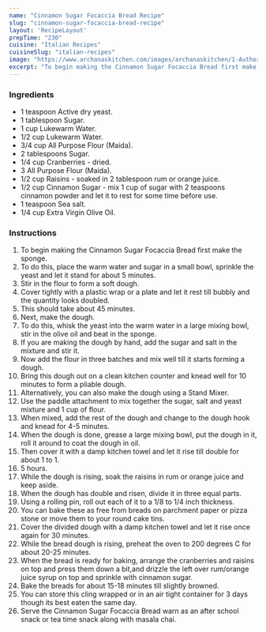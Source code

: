 ---
name: "Cinnamon Sugar Focaccia Bread Recipe"
slug: "cinnamon-sugar-focaccia-bread-recipe"
layout: 'RecipeLayout'
prepTime: "230"
cuisine: "Italian Recipes"
cuisineSlug: "italian-recipes"
image: "https://www.archanaskitchen.com/images/archanaskitchen/1-Author/Monika_Manchanda/Cinnamon_Sugar_Focaccia.jpg"
excerpt: "To begin making the Cinnamon Sugar Focaccia Bread first make the sponge"
---

### Ingredients

- 1 teaspoon Active dry yeast.
- 1 tablespoon Sugar.
- 1 cup Lukewarm Water.
- 1/2 cup Lukewarm Water.
- 3/4 cup All Purpose Flour (Maida).
- 2 tablespoons Sugar.
- 1/4 cup Cranberries - dried.
- 3 All Purpose Flour (Maida).
- 1/2 cup Raisins - soaked in 2 tablespoon rum or orange juice.
- 1/2 cup Cinnamon Sugar - mix 1 cup of sugar with 2 teaspoons cinnamon powder and let it to rest for some time before use.
- 1 teaspoon Sea salt.
- 1/4 cup Extra Virgin Olive Oil.

### Instructions

1. To begin making the Cinnamon Sugar Focaccia Bread first make the sponge.
1. To do this, place the warm water and sugar in a small bowl, sprinkle the yeast and let it stand for about 5 minutes.
1. Stir in the flour to form a soft dough.
1. Cover tightly with a plastic wrap or a plate and let it rest till bubbly and the quantity looks doubled.
1. This should take about 45 minutes.
1. Next, make the dough.
1. To do this, whisk the yeast into the warm water in a large mixing bowl, stir in the olive oil and beat in the sponge.
1. If you are making the dough by hand, add the sugar and salt in the mixture and stir it.
1. Now add the flour in three batches and mix well till it starts forming a dough.
1. Bring this dough out on a clean kitchen counter and knead well for 10 minutes to form a pliable dough.
1. Alternatively, you can also make the dough using a Stand Mixer.
1. Use the paddle attachment to mix together the sugar, salt and yeast mixture and 1 cup of flour.
1. When mixed, add the rest of the dough and change to the dough hook and knead for 4-5 minutes.
1. When the dough is done, grease a large mixing bowl, put the dough in it, roll it around to coat the dough in oil.
1. Then cover it with a damp kitchen towel and let it rise till double for about 1 to 1.
1. 5 hours.
1. While the dough is rising, soak the raisins in rum or orange juice and keep aside.
1. When the dough has double and risen, divide it in three equal parts.
1. Using a rolling pin, roll out each of it to a 1/8 to 1/4 inch thickness.
1. You can bake these as free from breads on parchment paper or pizza stone or move them to your round cake tins.
1. Cover the divided dough with a damp kitchen towel and let it rise once again for 30 minutes.
1. While the bread dough is rising, preheat the oven to 200 degrees C for about 20-25 minutes.
1. When the bread is ready for baking, arrange the cranberries and raisins on top and press them down a bit,and drizzle the left over rum/orange juice syrup on top and sprinkle with cinnamon sugar.
1. Bake the breads for about 15-18 minutes till slightly browned.
1. You can store this cling wrapped or in an air tight container for 3 days though its best eaten the same day.
1. Serve the Cinnamon Sugar Focaccia Bread warn as an after school snack or tea time snack along with masala chai.
